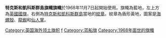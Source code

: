 
{{Infobox flag
| Name = 特克斯和凯科斯群岛旗帜
| Article = 
| Nickname = 特克斯和凯科斯群岛旗帜
| Image = Flag of the Turks and Caicos Islands.svg
| Use = 110010
| Symbol =
| Proportion = 1:2
| Adoption = 1968年11月7日
| Design = 
| Name2 = 特克斯和凯科斯群岛旗帜
| Article2 = 
| Nickname2 = 特克斯和凯科斯群岛旗帜
| Image2 = Civil Ensign of the Turks and Caicos Islands.svg
| Use2 = 100000
| Symbol2 =
| Proportion2 = 1:2
| Adoption2 = 1968年11月7日
| Design2 = 
}}

'''特克斯和凱科斯群島旗幟旗幟'''於1968年11月7日起開始使用。旗幟為藍地，左上方為[[英國國旗|英國國旗]]，右側為[[特克斯和凱科斯群島|特克斯和凱科斯群島]]當地的[[紋章|紋章]]。紋章為盾形黃地，圖案是[[海螺殼|海螺殼]]、[[龍蝦|龍蝦]]和[[仙人掌|仙人掌]]。

[[Category:英国海外领土旗帜|Category:英国海外领土旗帜]]
[[Category:特克斯和凱科斯群島|f]]
[[Category:蓝船旗|Category:蓝船旗]]
[[Category:1968年面世的旗幟|Category:1968年面世的旗幟]]
{{美洲题目|旗帜}}